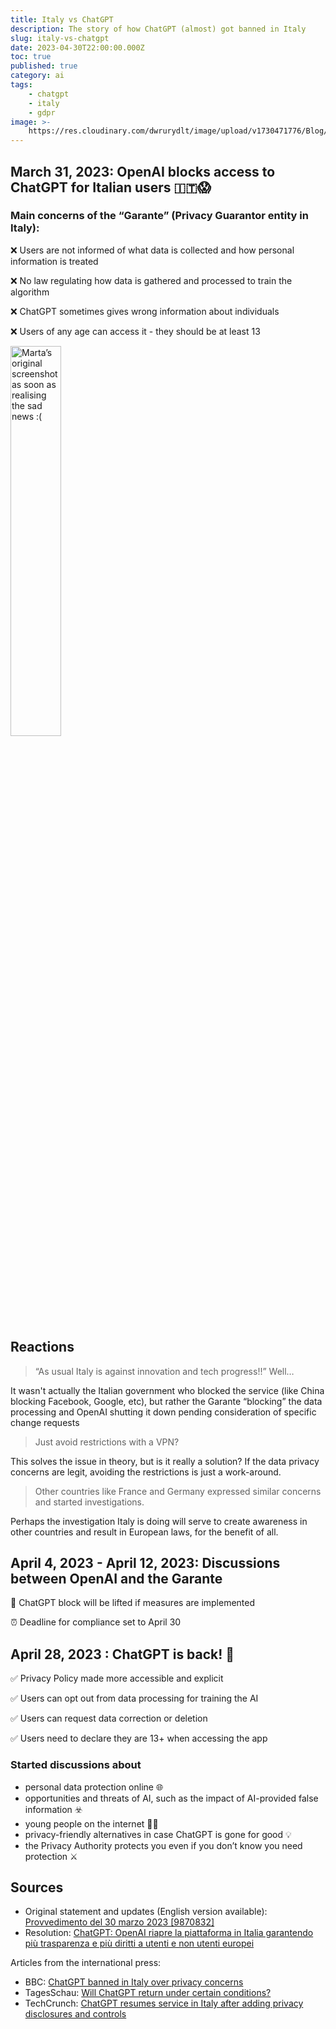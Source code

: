 ```yaml
---
title: Italy vs ChatGPT
description: The story of how ChatGPT (almost) got banned in Italy
slug: italy-vs-chatgpt
date: 2023-04-30T22:00:00.000Z
toc: true
published: true
category: ai
tags:
    - chatgpt
    - italy
    - gdpr
image: >-
    https://res.cloudinary.com/dwrurydlt/image/upload/v1730471776/Blog/chatgpt-2-1_dqoojz.jpg
---
```


## March 31, 2023: OpenAI blocks access to ChatGPT for Italian users 🇮🇹😱

### Main concerns of the “Garante” (Privacy Guarantor entity in Italy):

❌ Users are not informed of what data is collected and how personal information is treated

❌ No law regulating how data is gathered and processed to train the algorithm

❌ ChatGPT sometimes gives wrong information about individuals

❌ Users of any age can access it - they should be at least 13

<img
    src='https://res.cloudinary.com/dwrurydlt/image/upload/v1715630535/Blog/Chatgpt_in5l2x.jpg'
    alt='Marta’s original screenshot as soon as realising the sad news :('
    width='40%'
    align='center'
/>

## Reactions

> “As usual Italy is against innovation and tech progress!!” Well…

It wasn't actually the Italian government who blocked the service (like China blocking Facebook, Google, etc), but rather the Garante “blocking” the data processing and OpenAI shutting it down pending consideration of specific change requests

> Just avoid restrictions with a VPN?

This solves the issue in theory, but is it really a solution? If the data privacy concerns are legit, avoiding the restrictions is just a work-around.

> Other countries like France and Germany expressed similar concerns and started investigations.

Perhaps the investigation Italy is doing will serve to create awareness in other countries and result in European laws, for the benefit of all.

## April 4, 2023 - April 12, 2023: Discussions between OpenAI and the Garante

🚀 ChatGPT block will be lifted if measures are implemented

⏰ Deadline for compliance set to April 30

## April 28, 2023 : ChatGPT is back! 🥳

✅ Privacy Policy made more accessible and explicit

✅ Users can opt out from data processing for training the AI

✅ Users can request data correction or deletion

✅ Users need to declare they are 13+ when accessing the app

### Started discussions about

-   personal data protection online 🌐
-   opportunities and threats of AI, such as the impact of AI-provided false information ☣️
-   young people on the internet 🧒🏻
-   privacy-friendly alternatives in case ChatGPT is gone for good 💡
-   the Privacy Authority protects you even if you don’t know you need protection ⚔️

## Sources

-   Original statement and updates (English version available): <a href="https://www.garanteprivacy.it/garante/doc.jsp?ID=9870832" target="_blank">Provvedimento del 30 marzo 2023 [9870832]</a>
-   Resolution: <a href="https://www.garanteprivacy.it/web/guest/home/docweb/-/docweb-display/docweb/9881490" target="_blank">ChatGPT: OpenAI riapre la piattaforma in Italia garantendo più trasparenza e più diritti a utenti e non utenti europei</a>

Articles from the international press:

-   BBC: <a href="https://www.bbc.com/news/technology-65139406" target="_blank">ChatGPT banned in Italy over privacy concerns</a>
-   TagesSchau: <a href="https://www.tagesschau.de/ausland/europa/italien-rueckkehr-chatgpt-bedingungen-101.html" target="_blank">Will ChatGPT return under certain conditions?</a>
-   TechCrunch: <a href="https://tcrn.ch/3oX4IUc" target="_blank">ChatGPT resumes service in Italy after adding privacy disclosures and controls</a>
